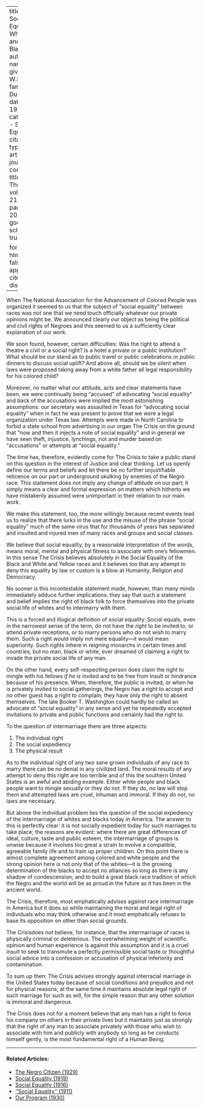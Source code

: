
---
title: 'The Social Equality of Whites and Blacks'
author:
  - name:
      given: W.E.B.
      family: Du Bois
date: May 1920
categories: 
  - Social Equality
citation: 
  type: article-journal
  container-title: The Crisis
  volume: 21
  issue: 1
  page: 18, 20
google-scholar: true

format:
  html:
    toc: false
    appendix-cite-as: display
---


When The National Association for the Advancement of Colored People was organized it seemed to us that the subject of "social equality" between races was not one that we need touch officially whatever our private opinions might be. We announced clearly our object as being the political and civil rights of Negroes and this seemed to us a sufficiently clear explanation of our work.

We soon found, however, certain difficulties: Was the right to attend a theatre a civil or a social right? Is a hotel a private or a public institution? What should be our stand as to public travel or public celebrations or public dinners to discuss social uplift? And above all, should we be silent when laws were proposed taking away from a white father all legal responsibility for his colored child?

Moreover, no matter what our attitude, acts and clear statements have been, we were continually being "accused" of advocating "social equality" and back of the accusations were implied the most astonishing assumptions: our secretary was assaulted in Texas for "advocating social equality" when in fact he was present to prove that we were a legal organization under Texas law. Attempts were made in North Carolina to forbid a state school from advertising in our organ <span class = "small-caps">The Crisis</span> on the ground that "now and then it injects a note of social equality" and in general we have seen theft, injustice, lynchings, riot and murder based on "accusations" or attempts at "social equality."

The time has, therefore, evidently come for <span class = "small-caps">The Crisis</span> to take a public stand on this question in the interest of Justice and clear thinking. Let us openly define our terms and beliefs and let there be no further unjustifiable reticence on our part or underground skulking by enemies of the Negro race. This statement does not imply any change of attitude on our part; it simply means a clear and formal expression on matters which hitherto we have mistakenly assumed were unimportant in their relation to our main work.

We make this statement, too, the more willingly because recent events lead us to realize that there lurks in the use and the misuse of the phrase "social equality" much of the same virus that for thousands of years has separated and insulted and injured men of many races and groups and social classes.

We believe that social equality, by a reasonable interpretation of the words, means moral, mental and physical fitness to associate with one's fellowmen. In this sense <span class = "small-caps">The Crisis</span> believes absolutely in the Social Equality of the Black and White and Yellow races and it believes too that any attempt to deny this equality by law or custom is a blow at Humanity, Religion and Democracy.

No sooner is this incontestable statement made, however, than many minds immediately adduce further implications: they say that such a statement and belief implies the right of black folk to force themselves into the private social life of whites and to intermarry with them.

This is a forced and illogical definition of social equality. Social equals, even in the narrowest sense of the term, do not have the *right* to be invited to, or attend private receptions, or to marry persons who do not wish to marry them. Such a right would imply not mere equality---it would mean superiority. Such rights inhere in reigning monarchs in certain times and countries, but no man, black or white, ever dreamed of claiming a right to invade the private social life of any man.

On the other hand, every self-respecting person does claim the right to mingle with his fellows *if he is invited* and to be free from insult or hindrance because of his presence. When, therefore, the public is invited, or when he is privately invited to social gatherings, the Negro has a right to accept and no other guest has a right to complain; they have only the right to absent themselves. The late Booker T. Washington could hardly be called an advocate of "social equality" in any sense and yet he repeatedly accepted invitations to private and public functions and certainly had the right to.

To the question of intermarriage there are three aspects:

1. The individual right
2. The social expediency
3. The physical result

As to the individual right of any two sane grown individuals of any race to marry there can be no denial in any civilized land. The moral results of any attempt to deny this right are too terrible and of this the southern United States is an awful and abiding example. Either white people and black people want to mingle sexually or they do not. If they do, no law will stop them and attempted laws are cruel, inhuman and immoral. If they do not, no laws are necessary.

But above the individual problem lies the question of the social expediency of the intermarriage of whites and blacks today in America. The answer to this is perfectly clear: it is not socially expedient today for such marriages to take place; the reasons are evident: where there are great differences of ideal, culture, taste and public esteem, the intermarriage of groups is unwise because it involves too great a strain to evolve a compatible, agreeable family life and to train up proper children. On this point there is almost complete agreement among colored and white people and the strong opinion here is not only that of the whites---it is the growing determination of the blacks to accept no alliances so long as there is any shadow of condescension; and to build a great black race tradition of which the Negro and the world will be as proud in the future as it has been in the ancient world.

<span class = "small-caps">The Crisis</span>, therefore, most emphatically advises against race intermarriage in America but it does so while maintaining the moral and legal right of individuals who may think otherwise and it most emphatically refuses to base its opposition on other than social grounds.

<span class = "small-caps">The Crisis</span>does not believe, for instance, that the intermarriage of races is physically criminal or deleterious. The overwhelming weight of scientific opinion and human experience is against this assumption and it is a cruel insult to seek to transmute a perfectly permissible social taste or thoughtful social advice into a confession or accusation of physical inferiority and contamination.

To sum up then: <span class = "small-caps">The Crisis</span> advises strongly against interracial marriage in the United States today because of social conditions and prejudice and not for physical reasons; at the same time it maintains absolute legal right of such marriage for such as will, for the simple reason that any other solution is immoral and dangerous.

<span class = "small-caps">The Crisis</span> does not for a moment believe that any man has a right to force his company on others in their private lives but it maintains just as strongly that the right of any man to associate privately with those who wish to associate with him and publicly with anybody so long as he conducts himself gently, is the most fundamental right of a Human Being.

<!-- Similar articles start here -->

<hr>
#### Related Articles:

* [The Negro Citizen (1929)](/Volumes/36/05/negro_citizen.html)
* [Social Equality (1919)](/Volumes/19/01/social_equality.html)
* [Social Equality (1916)](/Volumes/12/01/social_equality.html)
* [''Social Equality'' (1911)](/Volumes/01/03/social_equality.html)
* [Our Program (1930)](/Volumes/37/05/our_program.html)

<!-- Similar articles end here -->